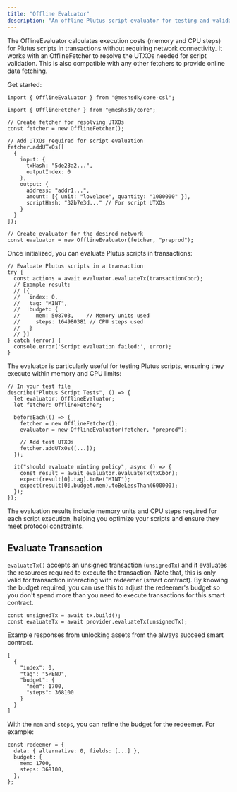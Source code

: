 ```yaml
---
title: "Offline Evaluator"
description: "An offline Plutus script evaluator for testing and validation."
---
```


The OfflineEvaluator calculates execution costs (memory and CPU steps) for Plutus scripts in transactions without requiring network connectivity. It works with an <Link href="/providers/offline-fetcher">OfflineFetcher</Link> to resolve the UTXOs needed for script validation. This is also compatible with any other fetchers to provide online data fetching.

Get started:

```tsx
import { OfflineEvaluator } from "@meshsdk/core-csl";

import { OfflineFetcher } from "@meshsdk/core";

// Create fetcher for resolving UTXOs
const fetcher = new OfflineFetcher();

// Add UTXOs required for script evaluation
fetcher.addUTxOs([
  {
    input: {
      txHash: "5de23a2...",
      outputIndex: 0
    },
    output: {
      address: "addr1...",
      amount: [{ unit: "lovelace", quantity: "1000000" }],
      scriptHash: "32b7e3d..." // For script UTXOs
    }
  }
]);

// Create evaluator for the desired network
const evaluator = new OfflineEvaluator(fetcher, "preprod");
```

Once initialized, you can evaluate Plutus scripts in transactions:

```tsx
// Evaluate Plutus scripts in a transaction
try {
  const actions = await evaluator.evaluateTx(transactionCbor);
  // Example result:
  // [{
  //   index: 0,
  //   tag: "MINT",
  //   budget: {
  //     mem: 508703,    // Memory units used
  //     steps: 164980381 // CPU steps used
  //   }
  // }]
} catch (error) {
  console.error('Script evaluation failed:', error);
}
```

The evaluator is particularly useful for testing Plutus scripts, ensuring they execute within memory and CPU limits:

```tsx
// In your test file
describe("Plutus Script Tests", () => {
  let evaluator: OfflineEvaluator;
  let fetcher: OfflineFetcher;

  beforeEach(() => {
    fetcher = new OfflineFetcher();
    evaluator = new OfflineEvaluator(fetcher, "preprod");

    // Add test UTXOs
    fetcher.addUTxOs([...]);
  });

  it("should evaluate minting policy", async () => {
    const result = await evaluator.evaluateTx(txCbor);
    expect(result[0].tag).toBe("MINT");
    expect(result[0].budget.mem).toBeLessThan(600000);
  });
});
```

The evaluation results include memory units and CPU steps required for each script execution, helping you optimize your scripts and ensure they meet protocol constraints.

## Evaluate Transaction

`evaluateTx()` accepts an unsigned transaction (`unsignedTx`) and it evaluates the resources required to execute the transaction. Note that, this is only valid for transaction interacting with redeemer (smart contract). By knowing the budget required, you can use this to adjust the redeemer's budget so you don't spend more than you need to execute transactions for this smart contract.

```tsx
const unsignedTx = await tx.build();
const evaluateTx = await provider.evaluateTx(unsignedTx);
```

Example responses from unlocking assets from the always succeed smart contract.

```tsx
[
  {
    "index": 0,
    "tag": "SPEND",
    "budget": {
      "mem": 1700,
      "steps": 368100
    }
  }
]
```

With the `mem` and `steps`, you can refine the budget for the redeemer. For example:

```tsx
const redeemer = {
  data: { alternative: 0, fields: [...] },
  budget: {
    mem: 1700,
    steps: 368100,
  },
};
```